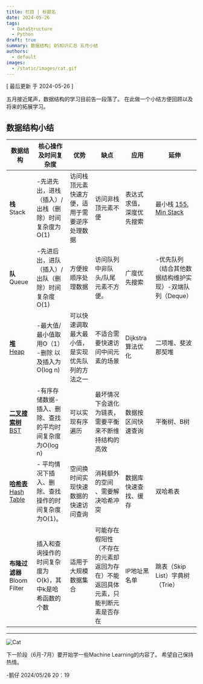 ```yaml
---
title: 栏目 | 标题名
date: 2024-05-26
tags:
  - DataStructure
  - Python
draft: true
summary: 数据结构| DS知识汇总 五月小结
authors:
  - default
images:
  - /static/images/cat.gif
---
```


[ 最后更新 于 2024-05-26 ]

五月接近尾声，数据结构的学习目前告一段落了。
在此做一个小结方便回顾以及将来的拓展学习。

## 数据结构小结

| 数据结构                   | 核心操作及时间复杂度                        | 优势                       | 缺点                                       | 应用           | 延伸                                                             |
| ---------------------- | --------------------------------- | ------------------------ | ---------------------------------------- | ------------ | -------------------------------------------------------------- |
| **栈** Stack            | -先进先出，进栈（插入）/出栈（删除）时间复杂度为O(1)     | 访问栈顶元素快速方便，适用于需要逆序处理数据   | 访问非栈顶元素不便                                | 表达式求值，深度优先搜索 | 最小栈 [155. Min Stack](https://leetcode.com/problems/min-stack/) |
| **队** Queue            | -先进后出，进队（插入）/出队（删除）时间复杂度O(1)      | 方便按顺序处理数据                | 访问队列中非队头/队尾元素不方便。                        | 广度优先搜索       | -优先队列（结合其他数据结构维护实现）-双端队列（Deque）                                |
| [**堆**  Heap](https://upfactory.vercel.app/blog/W201-Heap-Application)            | -最大值/最小值取用O（1） -删除 以及插入为O(log n)  | 可以快速调取最大最小值，是实现优先队列的方法之一 | 不适合需要快速访问中间元素的场景                         | Dijkstra算法优化 | 二项堆、斐波那契堆                                                      |
| [**二叉搜索树** BST](https://upfactory.vercel.app/blog/W202-BST)          | -有序存储数据-插入、删除、查找的平均时间复杂度为O(log n) | 可以实现有序遍历                 | 最坏情况下会退化为链表，需要平衡来不断维持结构的高效               | 数据按区间快速查询    | 平衡树、B树                                                         |
| [**哈希表** Hash Table](https://upfactory.vercel.app/blog/W301-HashTable)     | - 平均情况下插入、删除、查找操作的时间复杂度为O(1)。     | 空间换时间实现快速数据的快速访问查询       | 消耗额外的空间 、需要解决哈希冲突                        | 数据库快速查找、缓存   | 双哈希表                                                           |
| **布隆过滤器** Bloom Filter | 插入和查询操作的时间复杂度为O(k)，其中k是哈希函数的个数    | 适用于大规模数据集合               | 可能存在假阳性（不存在的元素却返回为存在）不能返回具体元素，只能判断元素是否存在 | IP地址黑名单      | 跳表（Skip List）字典树（Trie）                                         |


---

![Cat](/static/images/cat.gif)

下一阶段（6月-7月）要开始学一些Machine Learning的内容了。
希望自己保持热情。

-鹅仔
2024/05/26 20：19
